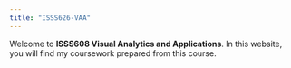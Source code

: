 ```yaml
---
title: "ISSS626-VAA"
---
```


Welcome to **ISSS608 Visual Analytics and Applications**. In this website, you will find my coursework prepared from this course.
